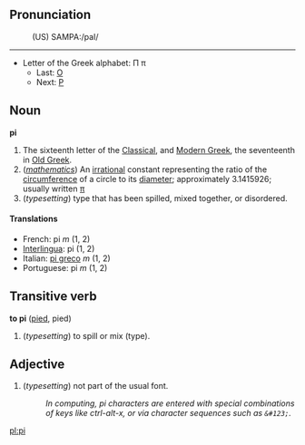 ==Pronunciation==
:(US) SAMPA:/paI/

----

*Letter of the Greek alphabet: &#928; &#960;
**Last: [[omicron|&#927;]]
**Next: [[rho|&#929;]]

==Noun==
'''pi'''
#The sixteenth letter of the [[en:Classical Greek|Classical]], and [[en:Modern Greek|Modern Greek]], the seventeenth in [[en:Old Greek|Old Greek]].
# (''[[mathematics]]'') An [[irrational]] constant representing the ratio of the [[circumference]] of a circle to its [[diameter]]; approximately 3.1415926; usually written [[π]]
# (''typesetting'') type that has been spilled, mixed together, or disordered.
 <!--is this correct, or isn't this "pie"?-->

==== Translations ====
*French: pi ''m'' (1, 2)
*[[Interlingua]]: pi (1, 2)
*Italian: [[pi greco]] ''m'' (1, 2)
*Portuguese: pi ''m'' (1, 2)

==Transitive verb==
'''to pi''' ([[pied]], pied)

# (''typesetting'') to spill or mix (type). <!--is this correct, or isn't this "pie"?-->

==Adjective==
# (''typesetting'') not part of the usual font.
#: ''In computing, pi characters are entered with special combinations of keys like ctrl-alt-x, or via character sequences such as <tt>&amp;#123;</tt>.''

[[pl:pi]]